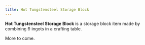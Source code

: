 ```yaml
---
title: Hot Tungstensteel Storage Block
---
```


<ItemImage file="hot_tungstensteel_storage_block" alt="Hot Tungstensteel Storage Block" size="200" />

**Hot Tungstensteel Storage Block** is a storage block item made by combining 9 ingots in a crafting table.

More to come.
